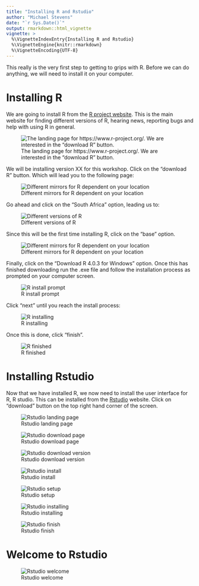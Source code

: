 ```yaml
---
title: "Installing R and Rstudio"
author: "Michael Stevens"
date: "`r Sys.Date()`"
output: rmarkdown::html_vignette
vignette: >
  %\VignetteIndexEntry{Installing R and Rstudio}
  %\VignetteEngine{knitr::rmarkdown}
  %\VignetteEncoding{UTF-8}
---
```


This really is the very first step to getting to grips with R. Before we can do anything, we will need to install it on your computer.  

# Installing R 

We are going to install R from the [R project website](https://www.r-project.org/). This is the main website for finding different versions of R, hearing news, reporting bugs and help with using R in general. 

![The landing page for https://www.r-project.org/. We are interested in the "download R" button. ](/home/mstevens/Desktop/MAIN WORK/Bangor Workshop/Rgeoprofile/docs/articles/images/R_landing.png)

We will be installing version XX for this workshop. Click on the "download R" button. Which will lead you to the following page:

![Different mirrors for R dependent on your location](/home/mstevens/Desktop/MAIN WORK/Bangor Workshop/Rgeoprofile/docs/articles/images/R_mirrors.png)

Go ahead and click on the "South Africa" option, leading us to:

![Different versions of R](/home/mstevens/Desktop/MAIN WORK/Bangor Workshop/Rgeoprofile/docs/articles/images/R_for_windows.png)

Since this will be the first time installing R, click on the "base" option. 

![Different mirrors for R dependent on your location](/home/mstevens/Desktop/MAIN WORK/Bangor Workshop/Rgeoprofile/docs/articles/images/R_version.png)

Finally, click on the "Download R 4.0.3 for Windows" option. Once this has finished downloading run the .exe file and follow the installation process as prompted on your computer screen. 

![R install prompt](/home/mstevens/Desktop/MAIN WORK/Bangor Workshop/Rgeoprofile/docs/articles/images/R_install.png)

Click "next" until you reach the install process:

![R installing](/home/mstevens/Desktop/MAIN WORK/Bangor Workshop/Rgeoprofile/docs/articles/images/R_installing.png)

Once this is done, click "finish". 

![R finished](/home/mstevens/Desktop/MAIN WORK/Bangor Workshop/Rgeoprofile/docs/articles/images/R_installing.png)

# Installing Rstudio

Now that we have installed R, we now need to install the user interface for R, R studio. This can be installed from the [Rstudio](https://rstudio.com/) website. Click on "download" button on the top right hand corner of the screen.  

![Rstudio landing page](/home/mstevens/Desktop/MAIN WORK/Bangor Workshop/Rgeoprofile/docs/articles/images/Rstudio_landing.png)

![Rstudio download page](/home/mstevens/Desktop/MAIN WORK/Bangor Workshop/Rgeoprofile/docs/articles/images/Rstudio_download.png)

![Rstudio download version](/home/mstevens/Desktop/MAIN WORK/Bangor Workshop/Rgeoprofile/docs/articles/images/Rstudio_version.png)

![Rstudio install](/home/mstevens/Desktop/MAIN WORK/Bangor Workshop/Rgeoprofile/docs/articles/images/Rstudio_install.png)

![Rstudio setup](/home/mstevens/Desktop/MAIN WORK/Bangor Workshop/Rgeoprofile/docs/articles/images/Rstudio_setup.png)

![Rstudio installing](/home/mstevens/Desktop/MAIN WORK/Bangor Workshop/Rgeoprofile/docs/articles/images/Rstudio_installing.png)

![Rstudio finish](/home/mstevens/Desktop/MAIN WORK/Bangor Workshop/Rgeoprofile/docs/articles/images/Rstudio_finish.png)

# Welcome to Rstudio

![Rstudio welcome](/home/mstevens/Desktop/MAIN WORK/Bangor Workshop/Rgeoprofile/docs/articles/images/Rstudio_welcome.png)

